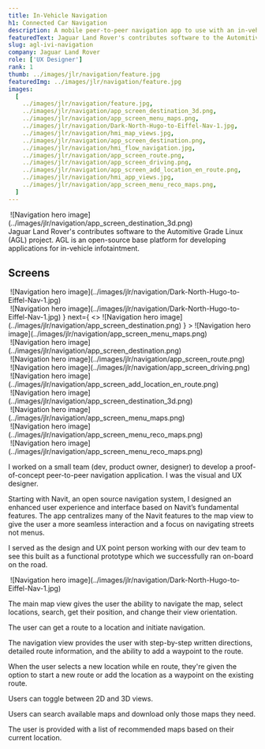 ```yaml
---
title: In-Vehicle Navigation
h1: Connected Car Navigation
description: A mobile peer-to-peer navigation app to use with an in-vehicle system
featuredText: Jaguar Land Rover's contributes software to the Automitive Grade Linux (AGL) project. AGL is an open-source base platform for developing applications for in-vehicle infotaintment.
slug: agl-ivi-navigation
company: Jaguar Land Rover
role: ['UX Designer']
rank: 1
thumb: ../images/jlr/navigation/feature.jpg
featuredImg: ../images/jlr/navigation/feature.jpg
images:
  [
    ../images/jlr/navigation/feature.jpg,
    ../images/jlr/navigation/app_screen_destination_3d.png,
    ../images/jlr/navigation/app_screen_menu_maps.png,
    ../images/jlr/navigation/Dark-North-Hugo-to-Eiffel-Nav-1.jpg,
    ../images/jlr/navigation/hmi_map_views.jpg,
    ../images/jlr/navigation/app_screen_destination.png,
    ../images/jlr/navigation/hmi_flow_navigation.jpg,
    ../images/jlr/navigation/app_screen_route.png,
    ../images/jlr/navigation/app_screen_driving.png,
    ../images/jlr/navigation/app_screen_add_location_en_route.png,
    ../images/jlr/navigation/hmi_app_views.jpg,
    ../images/jlr/navigation/app_screen_menu_reco_maps.png,
  ]
---
```



<Grid rows={1} columns={1}>
  <div className="gridarea-1">
    <Image>
      ![Navigation hero
      image](../images/jlr/navigation/app_screen_destination_3d.png)
    </Image>
  </div>
  <div className="gridarea-2 m-auto">
    Jaguar Land Rover's contributes software to the Automitive Grade Linux (AGL)
    project. AGL is an open-source base platform for developing applications for
    in-vehicle infotaintment.
  </div>
</Grid>

## Screens

<Grid rows={2} columns={5}>
  <div className="gridarea-1">
    <Image>
      ![Navigation hero
      image](../images/jlr/navigation/Dark-North-Hugo-to-Eiffel-Nav-1.jpg)
    </Image>
  </div>
  <div className="gridarea-2">
    <Image
      previous={
        <>
          ![Navigation hero
          image](../images/jlr/navigation/Dark-North-Hugo-to-Eiffel-Nav-1.jpg)
        </>
      }
      next={
        <>
          ![Navigation hero
          image](../images/jlr/navigation/app_screen_destination.png)
        </>
      }
    >
      ![Navigation hero
      image](../images/jlr/navigation/app_screen_menu_maps.png)
    </Image>
  </div>
  <div className="gridarea-3">
    <Image>
      ![Navigation hero
      image](../images/jlr/navigation/app_screen_destination.png)
    </Image>
  </div>
  <div className="gridarea-4">
    <Image>
      ![Navigation hero image](../images/jlr/navigation/app_screen_route.png)
    </Image>
  </div>
  <div className="gridarea-5">
    <Image>
      ![Navigation hero image](../images/jlr/navigation/app_screen_driving.png)
    </Image>
  </div>
  <div className="gridarea-6">
    <Image>
      ![Navigation hero
      image](../images/jlr/navigation/app_screen_add_location_en_route.png)
    </Image>
  </div>
  <div className="gridarea-7">
    <Image>
      ![Navigation hero
      image](../images/jlr/navigation/app_screen_destination_3d.png)
    </Image>
  </div>
  <div className="gridarea-8">
    <Image>
      ![Navigation hero
      image](../images/jlr/navigation/app_screen_menu_maps.png)
    </Image>
  </div>
  <div className="gridarea-9">
    <Image>
      ![Navigation hero
      image](../images/jlr/navigation/app_screen_menu_reco_maps.png)
    </Image>
  </div>
  <div className="gridarea-10">
    <Image>
      ![Navigation hero
      image](../images/jlr/navigation/app_screen_menu_reco_maps.png)
    </Image>
  </div>
</Grid>

<FigmaEmbed src="https://www.figma.com/embed?embed_host=share&url=https%3A%2F%2Fwww.figma.com%2Ffile%2FRnsYWRoJtbuqcAQid1Wv5w%2Fprototype%3Fnode-id%3D578%253A82868%26t%3Dd1z9EPfWvsxBunsm-1" />

<FigmaEmbed src="https://www.figma.com/embed?embed_host=share&url=https%3A%2F%2Fwww.figma.com%2Fproto%2FRnsYWRoJtbuqcAQid1Wv5w%2Fprototype%3Fpage-id%3D578%253A82868%26node-id%3D578%253A83237%26viewport%3D2234%252C20%252C0.03%26scaling%3Dscale-zoom%26starting-point-node-id%3D578%253A83237" />

I worked on a small team (dev, product owner, designer) to develop a proof-of-concept peer-to-peer navigation application. I was the visual and UX designer.

Starting with Navit, an open source navigation system, I designed an enhanced user experience and interface based on Navit’s fundamental features. The app centralizes many of the Navit features to the map view to give the user a more seamless interaction and a focus on navigating streets not menus.

I served as the design and UX point person working with our dev team to see this built as a functional prototype which we successfully ran on-board on the road.

<Image caption="Navigation hero image">
  ![Navigation hero
  image](../images/jlr/navigation/Dark-North-Hugo-to-Eiffel-Nav-1.jpg)
</Image>

The main map view gives the user the ability to navigate the map, select locations, search, get their position, and change their view orientation.

The user can get a route to a location and initiate navigation.

The navigation view provides the user with step-by-step written directions, detailed route information, and the ability to add a waypoint to the route.

When the user selects a new location while en route, they're given the option to start a new route or add the location as a waypoint on the existing route.

Users can toggle between 2D and 3D views.

Users can search available maps and download only those maps they need.

The user is provided with a list of recommended maps based on their current location.
